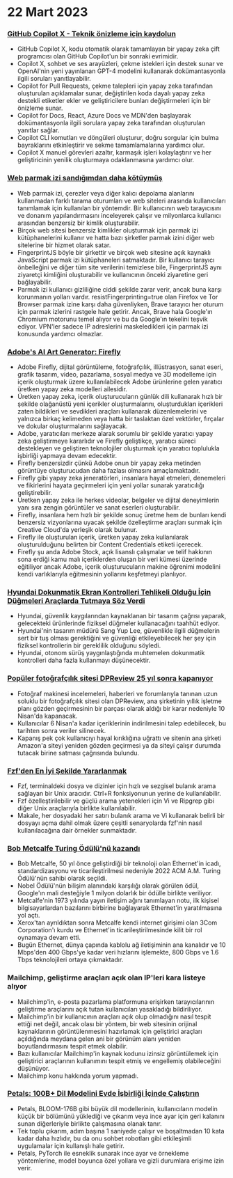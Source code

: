 

<CallToAction />

<Steps>

# 22 Mart 2023

### [GitHub Copilot X - Teknik önizleme için kaydolun](https://github.blog/2023-03-22-github-copilot-x-the-ai-powered-developer-experience/?ref=hackernewsgpt.com)

- GitHub Copilot X, kodu otomatik olarak tamamlayan bir yapay zeka çift programcısı olan GitHub Copilot'un bir sonraki evrimidir.
- Copilot X, sohbet ve ses arayüzleri, çekme istekleri için destek sunar ve OpenAI'nin yeni yayınlanan GPT-4 modelini kullanarak dokümantasyonla ilgili soruları yanıtlayabilir.
- Copilot for Pull Requests, çekme talepleri için yapay zeka tarafından oluşturulan açıklamalar sunar, değiştirilen koda dayalı yapay zeka destekli etiketler ekler ve geliştiricilere bunları değiştirmeleri için bir önizleme sunar.
- Copilot for Docs, React, Azure Docs ve MDN'den başlayarak dokümantasyonla ilgili sorulara yapay zeka tarafından oluşturulan yanıtlar sağlar.
- Copilot CLI komutları ve döngüleri oluşturur, doğru sorgular için bulma bayraklarını etkinleştirir ve sekme tamamlamalarına yardımcı olur.
- Copilot X manuel görevleri azaltır, karmaşık işleri kolaylaştırır ve her geliştiricinin yenilik oluşturmaya odaklanmasına yardımcı olur.

### [Web parmak izi sandığımdan daha kötüymüş](https://www.bitestring.com/posts/2023-03-19-web-fingerprinting-is-worse-than-I-thought.html?ref=hackernewsgpt.com)

- Web parmak izi, çerezler veya diğer kalıcı depolama alanlarını kullanmadan farklı tarama oturumları ve web siteleri arasında kullanıcıları tanımlamak için kullanılan bir yöntemdir. Bir kullanıcının web tarayıcısını ve donanım yapılandırmasını inceleyerek çalışır ve milyonlarca kullanıcı arasından benzersiz bir kimlik oluşturabilir.
- Birçok web sitesi benzersiz kimlikler oluşturmak için parmak izi kütüphanelerini kullanır ve hatta bazı şirketler parmak izini diğer web sitelerine bir hizmet olarak satar.
- FingerprintJS böyle bir şirkettir ve birçok web sitesine açık kaynaklı JavaScript parmak izi kütüphaneleri satmaktadır. Bir kullanıcı tarayıcı önbelleğini ve diğer tüm site verilerini temizlese bile, FingerprintJS aynı ziyaretçi kimliğini oluşturabilir ve kullanıcının önceki ziyaretine geri bağlayabilir.
- Parmak izi kullanıcı gizliliğine ciddi şekilde zarar verir, ancak buna karşı korunmanın yolları vardır. resistFingerprinting=true olan Firefox ve Tor Browser parmak izine karşı daha güvenliyken, Brave tarayıcı her oturum için parmak izlerini rastgele hale getirir. Ancak, Brave hala Google'ın Chromium motorunu temel alıyor ve bu da Google'ın tekelini teşvik ediyor. VPN'ler sadece IP adreslerini maskeledikleri için parmak izi konusunda yardımcı olmazlar.

### [Adobe's AI Art Generator: Firefly](https://www.adobe.com/sensei/generative-ai/firefly.html?ref=hackernewsgpt.com)

- Adobe Firefly, dijital görüntüleme, fotoğrafçılık, illüstrasyon, sanat eseri, grafik tasarım, video, pazarlama, sosyal medya ve 3D modelleme için içerik oluşturmak üzere kullanılabilecek Adobe ürünlerine gelen yaratıcı üretken yapay zeka modelleri ailesidir.
- Üretken yapay zeka, içerik oluşturucuların günlük dili kullanarak hızlı bir şekilde olağanüstü yeni içerikler oluşturmalarını, oluşturdukları içerikleri zaten bildikleri ve sevdikleri araçları kullanarak düzenlemelerini ve yalnızca birkaç kelimeden veya hatta bir taslaktan özel vektörler, fırçalar ve dokular oluşturmalarını sağlayacak.
- Adobe, yaratıcıları merkeze alarak sorumlu bir şekilde yaratıcı yapay zeka geliştirmeye kararlıdır ve Firefly geliştikçe, yaratıcı süreci destekleyen ve geliştiren teknolojiler oluşturmak için yaratıcı toplulukla işbirliği yapmaya devam edecektir.
- Firefly benzersizdir çünkü Adobe onun bir yapay zeka metinden görüntüye oluşturucudan daha fazlası olmasını amaçlamaktadır.
- Firefly gibi yapay zeka jeneratörleri, insanlara hayal etmeleri, denemeleri ve fikirlerini hayata geçirmeleri için yeni yollar sunarak yaratıcılığı geliştirebilir.
- Üretken yapay zeka ile herkes videolar, belgeler ve dijital deneyimlerin yanı sıra zengin görüntüler ve sanat eserleri oluşturabilir.
- Firefly, insanlara hem hızlı bir şekilde sonuç üretme hem de bunları kendi benzersiz vizyonlarına uyacak şekilde özelleştirme araçları sunmak için Creative Cloud'da yerleşik olarak bulunur.
- Firefly ile oluşturulan içerik, üretken yapay zeka kullanılarak oluşturulduğunu belirten bir Content Credentials etiketi içerecek.
- Firefly şu anda Adobe Stock, açık lisanslı çalışmalar ve telif hakkının sona erdiği kamu malı içeriklerden oluşan bir veri kümesi üzerinde eğitiliyor ancak Adobe, içerik oluşturucuların makine öğrenimi modelini kendi varlıklarıyla eğitmesinin yollarını keşfetmeyi planlıyor.

### [Hyundai Dokunmatik Ekran Kontrolleri Tehlikeli Olduğu İçin Düğmeleri Araçlarda Tutmaya Söz Verdi](https://www.thedrive.com/news/hyundai-promises-to-keep-buttons-in-cars-because-touchscreen-controls-are-dangerous?ref=hackernewsgpt.com)

- Hyundai, güvenlik kaygılarından kaynaklanan bir tasarım çağrısı yaparak, gelecekteki ürünlerinde fiziksel düğmeler kullanacağını taahhüt ediyor.
- Hyundai'nin tasarım müdürü Sang Yup Lee, güvenlikle ilgili düğmelerin sert bir tuş olması gerektiğini ve güvenliği etkileyebilecek her şey için fiziksel kontrollerin bir gereklilik olduğunu söyledi.
- Hyundai, otonom sürüş yaygınlaştığında muhtemelen dokunmatik kontrolleri daha fazla kullanmayı düşünecektir.

### [Popüler fotoğrafçılık sitesi DPReview 25 yıl sonra kapanıyor](https://www.dpreview.com/news/5901145460/dpreview-com-to-close?ref=hackernewsgpt.com)

- Fotoğraf makinesi incelemeleri, haberleri ve forumlarıyla tanınan uzun soluklu bir fotoğrafçılık sitesi olan DPReview, ana şirketinin yıllık işletme planı gözden geçirmesinin bir parçası olarak aldığı bir karar nedeniyle 10 Nisan'da kapanacak.
- Kullanıcılar 6 Nisan'a kadar içeriklerinin indirilmesini talep edebilecek, bu tarihten sonra veriler silinecek.
- Kapanış pek çok kullanıcıyı hayal kırıklığına uğrattı ve sitenin ana şirketi Amazon'a siteyi yeniden gözden geçirmesi ya da siteyi çalışır durumda tutacak birine satması çağrısında bulundu.

### [Fzf'den En İyi Şekilde Yararlanmak](https://andrew-quinn.me/fzf/?ref=hackernewsgpt.com)

- Fzf, terminaldeki dosya ve dizinler için hızlı ve sezgisel bulanık arama sağlayan bir Unix aracıdır. Ctrl+R fonksiyonunun yerine de kullanılabilir.
- Fzf özelleştirilebilir ve güçlü arama yetenekleri için Vi ve Ripgrep gibi diğer Unix araçlarıyla birlikte kullanılabilir.
- Makale, her dosyadaki her satırı bulanık arama ve Vi kullanarak belirli bir dosyayı açma dahil olmak üzere çeşitli senaryolarda fzf'nin nasıl kullanılacağına dair örnekler sunmaktadır.

### [Bob Metcalfe Turing Ödülü'nü kazandı](https://amturing.acm.org/?2023=&ref=hackernewsgpt.com)

- Bob Metcalfe, 50 yıl önce geliştirdiği bir teknoloji olan Ethernet'in icadı, standardizasyonu ve ticarileştirilmesi nedeniyle 2022 ACM A.M. Turing Ödülü'nün sahibi olarak seçildi.
- Nobel Ödülü'nün bilişim alanındaki karşılığı olarak görülen ödül, Google'ın mali desteğiyle 1 milyon dolarlık bir ödülle birlikte veriliyor.
- Metcalfe'nin 1973 yılında yayın iletişim ağını tanımlayan notu, ilk kişisel bilgisayarlardan bazılarını birbirine bağlayarak Ethernet'in yaratılmasına yol açtı.
- Xerox'tan ayrıldıktan sonra Metcalfe kendi internet girişimi olan 3Com Corporation'ı kurdu ve Ethernet'in ticarileştirilmesinde kilit bir rol oynamaya devam etti.
- Bugün Ethernet, dünya çapında kablolu ağ iletişiminin ana kanalıdır ve 10 Mbps'den 400 Gbps'ye kadar veri hızlarını işlemekte, 800 Gbps ve 1.6 Tbps teknolojileri ortaya çıkmaktadır.

### Mailchimp, geliştirme araçları açık olan IP'leri kara listeye alıyor

- Mailchimp'in, e-posta pazarlama platformuna erişirken tarayıcılarının geliştirme araçlarını açık tutan kullanıcıları yasakladığı bildiriliyor.
- Mailchimp'in bir kullanıcının araçları açık olup olmadığını nasıl tespit ettiği net değil, ancak olası bir yöntem, bir web sitesinin orijinal kaynaklarının görüntülenmesini hazırlamak için geliştirici araçları açıldığında meydana gelen ani bir görünüm alanı yeniden boyutlandırmasını tespit etmek olabilir.
- Bazı kullanıcılar Mailchimp'in kaynak kodunu izinsiz görüntülemek için geliştirici araçlarının kullanımını tespit etmiş ve engellemiş olabileceğini düşünüyor.
- Mailchimp konu hakkında yorum yapmadı.

### [Petals: 100B+ Dil Modelini Evde İşbirliği İçinde Çalıştırın](https://petals.ml/?ref=hackernewsgpt.com)

- Petals, BLOOM-176B gibi büyük dil modellerinin, kullanıcıların modelin küçük bir bölümünü yüklediği ve çıkarım veya ince ayar için geri kalanını sunan diğerleriyle birlikte çalışmasına olanak tanır.
- Tek toplu çıkarım, adım başına 1 saniyede çalışır ve boşaltmadan 10 kata kadar daha hızlıdır, bu da onu sohbet robotları gibi etkileşimli uygulamalar için kullanışlı hale getirir.
- Petals, PyTorch ile esneklik sunarak ince ayar ve örnekleme yöntemlerine, model boyunca özel yollara ve gizli durumlara erişime izin verir.

</Steps>
